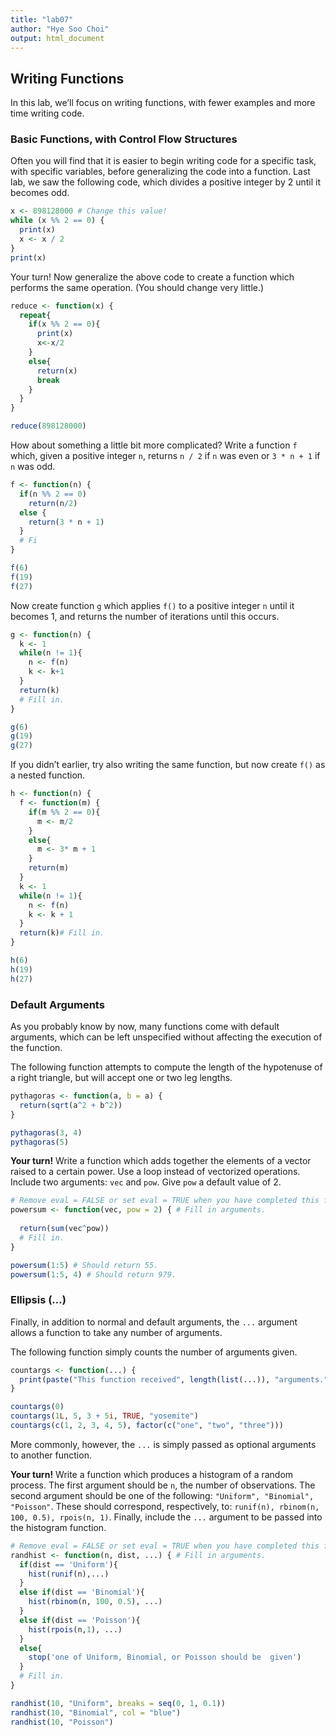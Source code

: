 ```yaml
---
title: "lab07"
author: "Hye Soo Choi"
output: html_document
---
```


## Writing Functions

In this lab, we'll focus on writing functions, with fewer examples and more time writing code.

### Basic Functions, with Control Flow Structures

Often you will find that it is easier to begin writing code for a specific task, with specific variables, before generalizing the code into a function. Last lab, we saw the following code, which divides a positive integer by 2 until it becomes odd.

```r
x <- 898128000 # Change this value!
while (x %% 2 == 0) {
  print(x)
  x <- x / 2
}
print(x)
```

Your turn!
Now generalize the above code to create a function which performs the same operation. (You should change very little.)

```r
reduce <- function(x) {
  repeat{
    if(x %% 2 == 0){
      print(x)  
      x<-x/2  
    }
    else{
      return(x)
      break
    }
  }
}

reduce(898128000)
```

How about something a little bit more complicated? Write a function ```f``` which, given a positive integer ```n```, returns ```n / 2``` if ```n``` was even or ```3 * n + 1``` if ```n``` was odd.

```r
f <- function(n) {
  if(n %% 2 == 0)
    return(n/2)
  else {
    return(3 * n + 1)
  }
  # Fi
}

f(6)
f(19)
f(27)
```

Now create function ```g``` which applies ```f()``` to a positive integer ```n``` until it becomes 1, and returns the number of iterations until this occurs.

```r
g <- function(n) {
  k <- 1 
  while(n != 1){
    n <- f(n)
    k <- k+1
  }
  return(k)
  # Fill in.
}

g(6)
g(19)
g(27)
```

If you didn't earlier, try also writing the same function, but now create ```f()``` as a nested function.

```r
h <- function(n) {
  f <- function(m) {
    if(m %% 2 == 0){
      m <- m/2
    }
    else{
      m <- 3* m + 1
    }
    return(m)
  }
  k <- 1
  while(n != 1){
    n <- f(n)
    k <- k + 1
  }
  return(k)# Fill in.
}

h(6)
h(19)
h(27)
```

### Default Arguments

As you probably know by now, many functions come with default arguments, which can be left unspecified without affecting the execution of the function.

The following function attempts to compute the length of the hypotenuse of a right triangle, but will accept one or two leg lengths.

```r
pythagoras <- function(a, b = a) {
  return(sqrt(a^2 + b^2))
}

pythagoras(3, 4)
pythagoras(5)
```

__Your turn!__
Write a function which adds together the elements of a vector raised to a certain power. Use a loop instead of vectorized operations. Include two arguments: ```vec``` and ```pow```. Give ```pow``` a default value of 2.

```r
# Remove eval = FALSE or set eval = TRUE when you have completed this function.
powersum <- function(vec, pow = 2) { # Fill in arguments.
  
  return(sum(vec^pow))
  # Fill in.
}

powersum(1:5) # Should return 55.
powersum(1:5, 4) # Should return 979.
```

### Ellipsis (...)

Finally, in addition to normal and default arguments, the ```...``` argument allows a function to take any number of arguments.

The following function simply counts the number of arguments given.

```r
countargs <- function(...) {
  print(paste("This function received", length(list(...)), "arguments."))
}

countargs(0)
countargs(1L, 5, 3 + 5i, TRUE, "yosemite")
countargs(c(1, 2, 3, 4, 5), factor(c("one", "two", "three")))
```

More commonly, however, the ```...``` is simply passed as optional arguments to another function.

__Your turn!__
Write a function which produces a histogram of a random process. The first argument should be ```n```, the number of observations. The second argument should be one of the following: ```"Uniform", "Binomial", "Poisson"```. These should correspond, respectively, to: ```runif(n), rbinom(n, 100, 0.5), rpois(n, 1)```. Finally, include the ```...``` argument to be passed into the histogram function.

```r
# Remove eval = FALSE or set eval = TRUE when you have completed this function.
randhist <- function(n, dist, ...) { # Fill in arguments.
  if(dist == 'Uniform'){
    hist(runif(n),...)
  }
  else if(dist == 'Binomial'){
    hist(rbinom(n, 100, 0.5), ...)
  }
  else if(dist == 'Poisson'){
    hist(rpois(n,1), ...)
  }
  else{
    stop('one of Uniform, Binomial, or Poisson should be  given')
  }
  # Fill in.
}

randhist(10, "Uniform", breaks = seq(0, 1, 0.1))
randhist(10, "Binomial", col = "blue")
randhist(10, "Poisson")
```